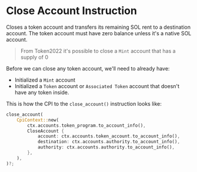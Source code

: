 
# Close Account Instruction

Closes a token account and transfers its remaining SOL rent to a destination account. The token account must have zero balance unless it's a native SOL account.

> From Token2022 it's possible to close a `Mint` account that has a supply of 0

Before we can close any token account, we'll need to already have:
- Initialized a `Mint` account
- Initialized a `Token` account or `Associated Token` account that doesn't have any token inside.

This is how the CPI to the `close_account()` instruction looks like: 

```rust
close_account(
    CpiContext::new(
        ctx.accounts.token_program.to_account_info(),
        CloseAccount {
            account: ctx.accounts.token_account.to_account_info(),
            destination: ctx.accounts.authority.to_account_info(),
            authority: ctx.accounts.authority.to_account_info(),
        },
    ),
)?;
```